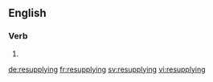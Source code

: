 ==English==

===Verb===
{{head|en|present participle}}

# {{present participle of|resupply|lang=en|nocat=1}}

[[de:resupplying]]
[[fr:resupplying]]
[[sv:resupplying]]
[[vi:resupplying]]